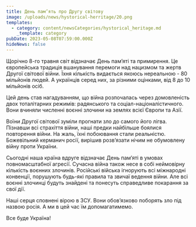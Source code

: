 ```yaml
---
title: День пам’ять про Другу світову
image: /uploads/news/hystorical-herritage/20.png
templates:
  - category: content/newsCategories/hystorical_heritage.md
    _template: category
pubDate: 2023-05-08T07:59:00.000Z
hideNews: false
---
```


Щорічно 8-го травня світ відзначає День пам’яті та примирення. Це європейська традиція вшанування перемоги над нацизмом та жертв Другої світової війни. Їхня кількість видається якоюсь нереальною - 80 мільйонів людей. А українців серед них, за різними оцінками, від 8 до 10 мільйонів осіб. 

Цей день став нагадуванням, що війна розпочалась через домовленість двох тоталітарних режимів: радянського та соціал-націоналістичного. Вони вчиняли численні воєнні злочини на землях всієї Європи та Азії.  

Воїни Другої світової зуміли прогнати зло до самого його лігва. Пізнавши всі страхіття війни, наші предки найбільше боялися повторення війни. На жаль, їхні побоювання стали реальністю. Божевільний керманич росії, вирішив розв’язати нічим не обумовлену війну проти України. 

Сьогодні наша країна вдруге відзначає День пам’яті в умовах повномасштабної агресії. Сучасна війна також несе в собі неймовірну кількість воєнних злочинів. Російські війська ігнорують всі міжнародні конвенції, порушують будь-які правила та звичаї ведення війни. Але всі воєнні злочинці будуть знайдені та понесуть справедливе покарання за свої дії.  

Наші серця сповнені вірою в ЗСУ. Вони обов’язково поборять зло під назвою росія. А ми в цей час їм допомагатимемо.  

Все буде Україна! 



